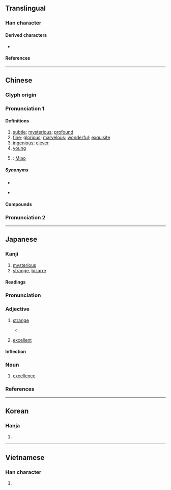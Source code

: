 {{also|玅}}
{{character info}}
==Translingual==
{{stroke order|strokes=7}}

===Han character===
{{Han char|rn=38|rad=女|as=04|sn=7|four=49420|canj=VFH|ids=⿰女少}}

====Derived characters====
* {{l|mul|[[𠴕]], [[𭚵]], [[𢭼]], [[𪶋]], [[𨁭]], [[𪴽]], [[𪝹]], [[𦯷]], [[𫁐]], [[𥭝]]}}

====References====
{{Han ref|kx=0256.240|dkj=06090|dj=0521.040|hdz=21030.100|uh=5999}}

----

==Chinese==
{{zh-forms|alt=玅,眇}}

===Glyph origin===
{{Han etym}}
{{Han compound|女|少|ls=psc|c1=s|c2=p|t1=woman}}

===Pronunciation 1===
{{zh-pron
|m=miào
|m-s=
|c=miu6
|c-t=
|g=
|h=pfs=méu/meu;gd=miau4
|j=
|mb=
|md=miêu
|mn=ml,jj,twv:biāu/tw,sg:miāu
|mn-t=miao6/miou6
|mn-t_note=miao6 - Shantou; miou6 - Chaozhou
|w=
|x=
|mc=y
|oc=y
|cat=a,pn
}}

====Definitions====
{{zh-hanzi}}

# [[subtle]]; [[mysterious]]; [[profound]]
# [[fine]]; [[glorious]]; [[marvelous]]; [[wonderful]]; [[exquisite]]
# [[ingenious]]; [[clever]]
# [[young]]
# {{surname|zh}}: [[Miao]]

=====Synonyms=====
* {{s|ingenious}}
{{zh-syn-saurus|巧妙}}
* {{s|fine}}
{{zh-syn-saurus|美好}}

====Compounds====
{{zh-der|不妙|丹青妙手|二妙|唯妙唯肖|大事不妙|大妙|奇妙|奧妙|妙不可言|妙事|妙人|妙品|妙善|妙善公主|妙喻|妙喻取譬|妙土|妙年|妙悟|妙想|妙手|妙手丹青|妙手回春|妙手空空|妙才|妙招|妙方|妙曲|妙果|妙法|妙物|妙理|妙用|妙用無窮|妙畫通靈|妙發靈機|妙筆|妙筆生花|妙策|妙算|妙簡|妙絕一時|妙絕時人|妙聞|妙聲|妙舞|妙舞清歌|妙藥|妙處|妙處不傳|妙言要道|妙計|妙訣|妙語|妙語如珠|妙語橫生|妙語解頤|妙語連珠|妙論|妙趣|妙趣橫生|妙道|妙選|妙音|妙齡|妙齡女郎|宛妙|巧妙|微妙|拍案叫妙|搜奇選妙|曲盡其妙|曼妙|殊形妙狀|深妙|清歌妙舞|玄妙|玄妙入神|玄妙無窮|玄妙莫測|玄機妙算|玄關妙理|生花妙筆|神妙|神工妙力|神機妙用|神機妙策|神機妙算|神機妙術|神算妙計|神術妙法|神術妙策|神術妙計|神謀妙策|稱奇道妙|窮妙極巧|窮極其妙|窮極要妙|窮靈盡妙|精妙|精妙入神|精妙絕倫|絕妙|絕妙好辭|維妙維肖|美妙|至妙|莫名其妙|莫明其妙|要妙|要言妙道|語妙絕倫|造微入妙|錦囊妙計|閨中妙質|靈丹妙藥|餘妙繞梁|高妙|墨妙|幼妙}}

===Pronunciation 2===
{{zh-see|眇|v|[[tiny]]; [[minute]]; [[minuscule]]}}

{{zh-cat|Elementary}}

----

==Japanese==

===Kanji===
{{ja-kanji|grade=c|rs=女04}}

# [[mysterious]]
# [[strange]], [[bizarre]]

====Readings====
{{ja-readings
|goon=みょう<めう
|kanon=びょう<べう
|kun=わか-い, たえ-<たへ-
}}
{{ja-kanjitab|みょう|yomi=o}}

===Pronunciation===
{{ja-pron|みょう|acc=1|acc_ref=NHK|a=Ja-myou.ogg}}

===Adjective===
{{ja-adj|infl=na|みょう|hhira=めう}}

# [[strange]]
#* {{RQ:Botchan}}
#*: {{ja-usex|妙に女のような優しい声を出す人だった。|'''みょう''' に おんな の よう な やさし.い こえ を だす ひと だった。|He talked in a '''strangely''' effeminate voice like a woman.}}
# [[excellent]]

====Inflection====
{{ja-na|みょう}}

===Noun===
{{ja-noun|みょう}}

# [[excellence]]

===References===
<references />

----

==Korean==

===Hanja===
{{ko-hanja|hangeul=묘}}

# {{rfdef|ko|sort=女04}}

----

==Vietnamese==

===Han character===
{{vi-readings|reading=diệu|rs=女04}}

# {{rfdef|vi|sort=女04}}